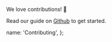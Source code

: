 We love contributions! 🙏

Read our guide on [Github](https://github.com/transferwise/neptune-web/blob/master/CONTRIBUTING.md) to get started.

  name: 'Contributing',
};
